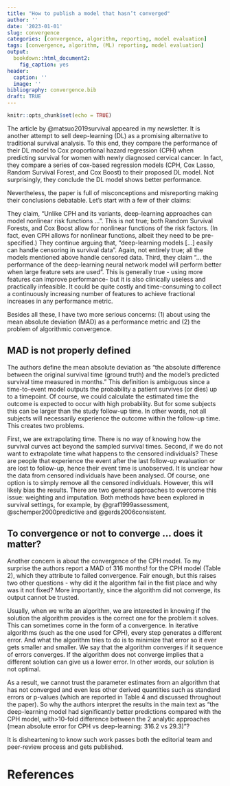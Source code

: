 ```yaml
---
title: "How to publish a model that hasn’t converged"
author: ''
date: '2023-01-01'
slug: convergence
categories: [convergence, algorithm, reporting, model evaluation]
tags: [convergence, algorithm, (ML) reporting, model evaluation]
output: 
  bookdown::html_document2: 
    fig_caption: yes
header:
  caption: ''
  image: ''
bibliography: convergence.bib  
draft: TRUE
---
```


```r
knitr::opts_chunk$set(echo = TRUE)
```

The article by @matsuo2019survival appeared in my newsletter. It is another attempt to sell deep-learning (DL) as a promising alternative to traditional survival analysis. To this end, they compare the performance of their DL model to Cox proportional hazard regression (CPH) when predicting survival for women with newly diagnosed cervical cancer. In fact, they compare a series of cox-based regression models (CPH, Cox Lasso, Random Survival Forest, and Cox Boost) to their proposed DL model. Not surprisingly, they conclude the DL model shows better performance. 

Nevertheless, the paper is full of misconceptions and misreporting making their conclusions debatable. Let’s start with a few of their claims: 

They claim,  “Unlike CPH and its variants, deep-learning approaches can model nonlinear risk functions …”. This is not true; both Random Survival Forests, and Cox Boost allow for nonlinear functions of the risk factors. (In fact, even CPH allows for nonlinear functions, albeit they need to be pre-specified.) They continue arguing that, “deep-learning models […] easily can handle censoring in survival data”. Again, not entirely true; all the models mentioned above handle censored data. Third, they claim “... the performance of the deep-learning neural network model will perform better when large feature sets are used”. This is generally true - using more features can improve performance- but it is also clinically useless and practically infeasible. It could be quite costly and time-consuming to collect a continuously increasing number of features to achieve fractional increases in any performance metric.

Besides all these, I have two more serious concerns: (1) about using the mean absolute deviation (MAD) as a performance metric and (2) the problem of algorithmic convergence.

## MAD is not properly defined
The authors define the mean absolute deviation as “the absolute difference between the original survival time (ground truth) and the model’s predicted survival time measured in months." This definition is ambiguous since a time-to-event model outputs the probability a patient survives (or dies) up to a timepoint. Of course, we could calculate the estimated time the outcome is expected to occur with high probability. But for some subjects this can be larger than the study follow-up time. In other words, not all subjects will necessarily experience the outcome within the follow-up time. This creates two problems.

First, we are extrapolating time. There is no way of knowing how the survival curves act beyond the sampled survival times. Second, if we do not want to extrapolate time what happens to the censored individuals? These are people that experience the event after the last follow-up evaluation or are lost to follow-up, hence their event time is unobserved. It is unclear how the data from censored individuals have been analysed. Of course, one option is to simply remove all the censored individuals. However, this will likely bias the results. There are two general approaches to overcome this issue: weighting and imputation.  Both methods have been explored in survival settings, for example, by @graf1999assessment, @schemper2000predictive and @gerds2006consistent.

## To convergence or not to converge … does it matter?
Another concern is about the convergence of the CPH model. To my surprise the authors report a MAD of 316 months! for the CPH model (Table 2), which they attribute to failed convergence. Fair enough, but this raises two other questions - why did it the algorithm fail in the fist place and why was it not fixed? More importantly, since the algorithm did not converge, its output cannot be trusted. 

Usually, when we write an algorithm, we are interested in knowing if the solution the algorithm provides is the correct one for the problem it solves. This can sometimes come in the form of a convergence. In iterative algorithms (such as the one used for CPH), every step generates a different error. And what the algorithm tries to do is to minimize that error so it ever gets smaller and smaller. We say that the algorithm converges if it sequence of errors converges. If the algorithm does not converge implies that a different solution can give us a lower error. In other words, our solution is not optimal. 

As a result, we cannot trust the parameter estimates from an algorithm that has not converged and even less other derived quantities such as standard errors or p-values (which are reported in Table 4 and discussed throughout the paper). So why the authors interpret the results in the main text as "the deep-learning model had significantly better predictions compared with the CPH model, with>10-fold difference between the 2 analytic approaches (mean absolute error for CPH vs deep-learning: 316.2 vs 29.3)"?

It is disheartening to know such work passes both the editorial team and peer-review process and gets published. 

# References
